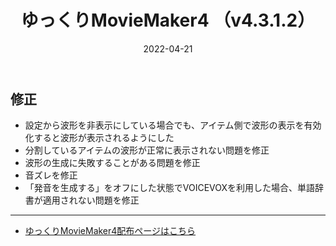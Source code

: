 ﻿---
title: ゆっくりMovieMaker4  （v4.3.1.2）
date: 2022-04-21
tags: [YMM4,お知らせ]
---
## 修正
- 設定から波形を非表示にしている場合でも、アイテム側で波形の表示を有効化すると波形が表示されるようにした
- 分割しているアイテムの波形が正常に表示されない問題を修正
- 波形の生成に失敗することがある問題を修正
- 音ズレを修正
- 「発音を生成する」をオフにした状態でVOICEVOXを利用した場合、単語辞書が適用されない問題を修正

---

- [ゆっくりMovieMaker4配布ページはこちら](/ymm4/)